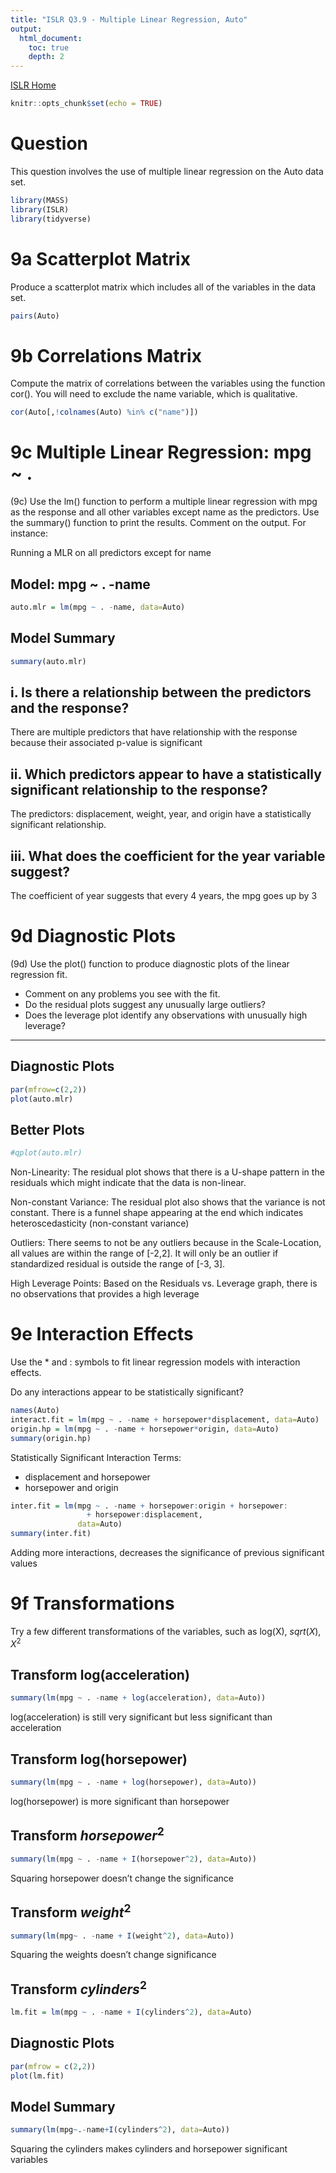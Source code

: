 ```yaml
---
title: "ISLR Q3.9 - Multiple Linear Regression, Auto"
output:
  html_document:
    toc: true
    depth: 2
---
```

[ISLR Home](../index.html)

```r
knitr::opts_chunk$set(echo = TRUE)
```

# Question

This question involves the use of multiple linear regression on the Auto data set.

```r
library(MASS)
library(ISLR)
library(tidyverse)
```

# 9a Scatterplot Matrix

Produce a scatterplot matrix which includes all of the variables in the data set.

```r
pairs(Auto)
```


# 9b Correlations Matrix

Compute the matrix of correlations between the variables using the function cor(). You will need to exclude the name variable, which is qualitative.

```r
cor(Auto[,!colnames(Auto) %in% c("name")])
```

# 9c Multiple Linear Regression: mpg ~ .

(9c) Use the lm() function to perform a multiple linear regression with mpg as the response and all other variables except name as the predictors. Use the summary() function to print the results. Comment on the output. For instance:

Running a MLR on all predictors except for name

## Model: mpg ~ . -name
```r
auto.mlr = lm(mpg ~ . -name, data=Auto)
```

## Model Summary
```r
summary(auto.mlr)
```

## i. Is there a relationship between the predictors and the response?

There are multiple predictors that have relationship with the response because their associated p-value is significant

## ii. Which predictors appear to have a statistically significant relationship to the response?

The predictors: displacement, weight, year, and origin have a statistically significant relationship.

## iii. What does the coefficient for the year variable suggest?

The coefficient of year suggests that every 4 years, the mpg goes up by 3 

# 9d Diagnostic Plots

(9d) Use the plot() function to produce diagnostic plots of the linear regression fit. 

- Comment on any problems you see with the fit.
- Do the residual plots suggest any unusually large outliers? 
- Does the leverage plot identify any observations with unusually high leverage?

***

## Diagnostic Plots
```r
par(mfrow=c(2,2))
plot(auto.mlr)
```

## Better Plots
```r
#qplot(auto.mlr)
```

Non-Linearity: The residual plot shows that there is a U-shape pattern in the residuals which might indicate that the data is non-linear.

Non-constant Variance: The residual plot also shows that the variance is not constant. There is a funnel shape appearing at the end which indicates heteroscedasticity (non-constant variance)

Outliers: There seems to not be any outliers because in the  Scale-Location, all values are within the range of [-2,2]. It will only be an outlier if standardized residual is outside the range of [-3, 3].

High Leverage Points: Based on the Residuals vs. Leverage graph, there is no observations that provides a high leverage

# 9e Interaction Effects

Use the * and : symbols to fit linear regression models with interaction effects. 

Do any interactions appear to be statistically significant?

```r
names(Auto)
interact.fit = lm(mpg ~ . -name + horsepower*displacement, data=Auto)
origin.hp = lm(mpg ~ . -name + horsepower*origin, data=Auto)
summary(origin.hp)
```

Statistically Significant Interaction Terms:

- displacement and horsepower
- horsepower and origin

```r
inter.fit = lm(mpg ~ . -name + horsepower:origin + horsepower:
                 + horsepower:displacement,
               data=Auto)
summary(inter.fit)
```

Adding more interactions, decreases the significance of previous significant values

# 9f Transformations

Try a few different transformations of the variables, such as log(X), $sqrt(X), X^2$

## Transform log(acceleration)
```r
summary(lm(mpg ~ . -name + log(acceleration), data=Auto))
```

log(acceleration) is still very significant but less significant than acceleration

## Transform log(horsepower)

```r
summary(lm(mpg ~ . -name + log(horsepower), data=Auto))
```

log(horsepower) is more significant than horsepower

## Transform $horsepower^2$

```r
summary(lm(mpg ~ . -name + I(horsepower^2), data=Auto))
```
Squaring horsepower doesn’t change the significance

## Transform $weight^2$
```r
summary(lm(mpg~ . -name + I(weight^2), data=Auto))
```

Squaring the weights doesn't change significance

## Transform $cylinders^2$

```r
lm.fit = lm(mpg ~ . -name + I(cylinders^2), data=Auto)
```

## Diagnostic Plots

```r
par(mfrow = c(2,2))
plot(lm.fit)
```

## Model Summary
```r
summary(lm(mpg~.-name+I(cylinders^2), data=Auto))
```

Squaring the cylinders makes cylinders and horsepower significant variables


